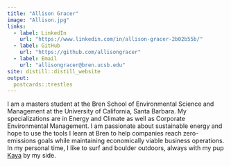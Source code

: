 ```yaml
---
title: "Allison Gracer"
image: "Allison.jpg"
links:
  - label: LinkedIn
    url: "https://www.linkedin.com/in/allison-gracer-2b02b55b/"
  - label: GitHub
    url: "https://github.com/allisongracer"
  - label: Email
    url: "allisongracer@bren.ucsb.edu"
site: distill::distill_website 
output:
  postcards::trestles
---
```

 
I am a masters student at the Bren School of Environmental Science and Management at the University of California, Santa Barbara. My specializations are in Energy and Climate as well as Corporate Environmental Management. I am passionate about sustainable energy and hope to use the tools I learn at Bren to help companies reach zero-emissions goals while maintaining economically viable business operations. In my personal time, I like to surf and boulder outdoors, always with my pup <a href="Kaya.JPG" target = '_blank'>Kaya</a> by my side.  
